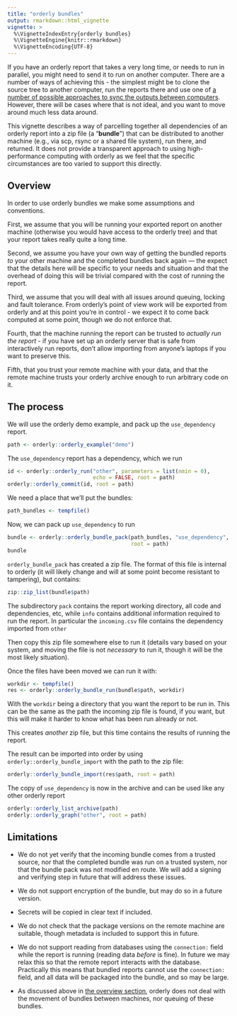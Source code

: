 ```yaml
---
title: "orderly bundles"
output: rmarkdown::html_vignette
vignette: >
  %\VignetteIndexEntry{orderly bundles}
  %\VignetteEngine{knitr::rmarkdown}
  %\VignetteEncoding{UTF-8}
---
```


If you have an orderly report that takes a very long time, or needs to run in parallel, you might need to send it to run on another computer.  There are a number of ways of achieving this - the simplest might be to clone the source tree to another computer, run the reports there and use one of [a number of possible approaches to sync the outputs between computers](patterns.html).  However, there will be cases where that is not ideal, and you want to move around much less data around.

This vignette describes a way of parcelling together all dependencies of an orderly report into a zip file (a "**bundle**") that can be distributed to another machine (e.g., via scp, rsync or a shared file system), run there, and returned.  It does not provide a transparent approach to using high-performance computing with orderly as we feel that the specific circumstances are too varied to support this directly.

## Overview

In order to use orderly bundles we make some assumptions and conventions.

First, we assume that you will be running your exported report on another machine (otherwise you would have access to the orderly tree) and that your report takes really quite a long time.

Second, we assume you have your own way of getting the bundled reports _to_ your other machine and the completed bundles back again --- the expect that the details here will be specific to your needs and situation and that the overhead of doing this will be trivial compared with the cost of running the report.

Third, we assume that you will deal with all issues around queuing, locking and fault tolerance.  From orderly's point of view work will be exported from orderly and at this point you're in control - we expect it to come back computed at some point, though we do not enforce that.

Fourth, that the machine running the report can be trusted to _actually run the report_ - if you have set up an orderly server that is safe from interactively run reports, don't allow importing from anyone's laptops if you want to preserve this.

Fifth, that you trust your remote machine with your data, and that the remote machine trusts your orderly archive enough to run arbitrary code on it.

## The process

We will use the orderly demo example, and pack up the `use_dependency` report.

```r
path <- orderly::orderly_example("demo")
```

The `use_dependency` report has a dependency, which we run

```r
id <- orderly::orderly_run("other", parameters = list(nmin = 0),
                           echo = FALSE, root = path)
orderly::orderly_commit(id, root = path)
```

We need a place that we'll put the bundles:

```r
path_bundles <- tempfile()
```

Now, we can pack up `use_dependency` to run

```r
bundle <- orderly::orderly_bundle_pack(path_bundles, "use_dependency",
                                       root = path)
bundle
```

`orderly_bundle_pack` has created a zip file.  The format of this file is internal to orderly (it will likely change and will at some point become resistant to tampering), but contains:

```r
zip::zip_list(bundle$path)
```

The subdirectory `pack` contains the report working directory, all code and dependencies, etc, while `info` contains additional information required to run the report.  In particular the `incoming.csv` file contains the dependency imported from `other`

Then copy this zip file somewhere else to run it (details vary based on your system, and moving the file is not _necessary_ to run it, though it will be the most likely situation).

Once the files have been moved we can run it with:

```r
workdir <- tempfile()
res <- orderly::orderly_bundle_run(bundle$path, workdir)
```

With the `workdir` being a directory that you want the report to be run in. This can be the same as the path the incoming zip file is found, if you want, but this will make it harder to know what has been run already or not.

This creates _another_ zip file, but this time contains the results of running the report.

The result can be imported into order by using `orderly::orderly_bundle_import` with the path to the zip file:

```r
orderly::orderly_bundle_import(res$path, root = path)
```

The copy of `use_dependency` is now in the archive and can be used like any other orderly report

```r
orderly::orderly_list_archive(path)
orderly::orderly_graph("other", root = path)
```

## Limitations

* We do not yet verify that the incoming bundle comes from a trusted source, nor that the completed bundle was run on a trusted system, nor that the bundle pack was not modified en route.  We will add a signing and verifying step in future that will address these issues.

* We do not support encryption of the bundle, but may do so in a future version.

* Secrets will be copied in clear text if included.

* We do not check that the package versions on the remote machine are suitable, though metadata is included to support this in future.

* We do not support reading from databases using the `connection:` field while the report is running (reading data _before_ is fine). In future we may relax this so that the remote report interacts with the database. Practically this means that bundled reports cannot use the `connection:` field, and all data will be packaged into the bundle, and so may be large.

* As discussed above in [the overview section](#overview), orderly does not deal with the movement of bundles between machines, nor queuing of these bundles.

